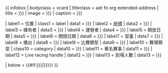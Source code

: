 {{ infobox
| bodyclass  = vcard
| titleclass = adr fn org extended-address
| title      = {{{Name|{{{name|<includeonly>{{PAGENAME}}</includeonly>}}}}}}
| image      = {{{Image|{{{image|}}}}}}
| caption    = {{{Caption|{{{caption|}}}}}}

| label1     = 位置
| class1     = label
| data1      = {{{Location|{{{location|}}}}}}
| label2     = [[座標]]
| data2      = {{{Coordinates|{{{coordinates|}}}}}}
| label3     = 擁有者
| data3      = {{{Owner|{{{owner|}}}}}}
| label4     = 運營者
| data4      = {{{Operator|{{{operator|}}}}}} 
| label5     = 開放日期
| data5      = {{{Opened|{{{opened|}}}}}}
| label6     = 關閉日期
| data6      = {{{Closed|{{{closed|}}}}}}
| label7     = 容量
| data7      = {{{Capacity|{{{capacity|}}}}}}
| label8     = 播出
| data8      = {{{Channel|{{{channel|}}}}}}
| label9     = 比賽類型
| data9      = {{{RaceType|{{{racetype|}}}}}}
| label10    = 賽場類型
| class10    = category
| data10     = {{{CourseType|{{{coursetype|}}}}}}
| label11    = 著名賽事
| data11     = {{{NotableRaces|{{{notableraces|}}}}}}
| label12    = Live racing handle
| data12     = {{{Handle|{{{handle|}}}}}}
| label13    = 到場人數
| data13     = {{{Attendance|{{{attendance|}}}}}}

| below      = {{#if:{{{Website|{{{website|}}}}}}|{{official website|{{{Website|{{{website|}}}}}}}}}}
}}<noinclude>{{documentation}}<!-- place category and language links on the /doc sub-page, not here --></noinclude>